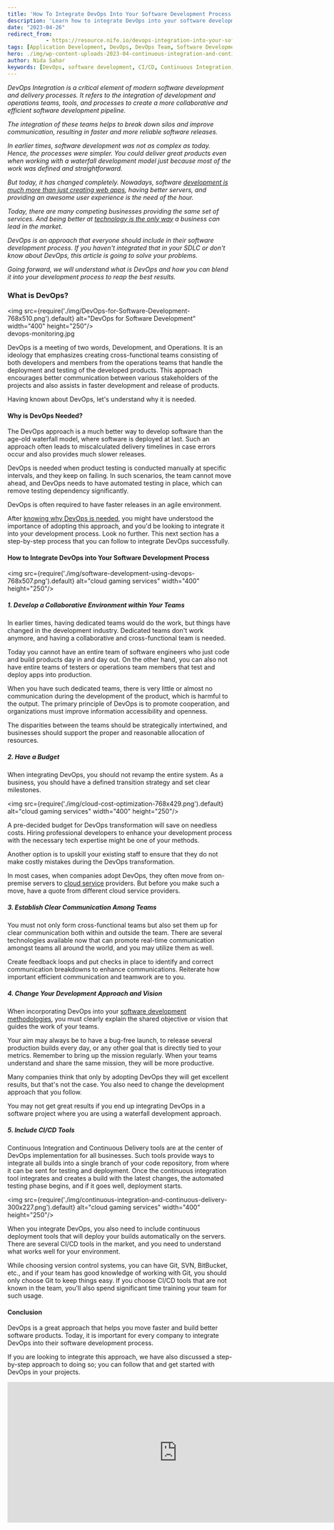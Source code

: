 ```yaml
---
title: 'How To Integrate DevOps Into Your Software Development Process'
description: 'Learn how to integrate DevOps into your software development process with our step-by-step guide. Discover the importance of DevOps and how it can streamline your development pipeline for faster, more reliable releases.'
date: "2023-04-26"
redirect_from: 
            - https://resource.nife.io/devops-integration-into-your-software-development-process/
tags: [Application Development, DevOps, DevOps Team, Software Development]
hero: ./img/wp-content-uploads-2023-04-continuous-integration-and-continuous-delivery-300x227.png
author: Nida Sahar
keywords: [DevOps, software development, CI/CD, Continuous Integration, Continuous Delivery, Agile, automation, development process]
---
```


_DevOps Integration is a critical element of modern software development and delivery processes. It refers to the integration of development and operations teams, tools, and processes to create a more collaborative and efficient software development pipeline._

_The integration of these teams helps to break down silos and improve communication, resulting in faster and more reliable software releases._

_In earlier times, software development was not as complex as today. Hence, the processes were simpler. You could deliver great products even when working with a waterfall development model just because most of the work was defined and straightforward._

_But today, it has changed completely. Nowadays, software [development is much more than just creating web apps](/blog/benefits-of-5g-for-business-in-app-development/), having better servers, and providing an awesome user experience is the need of the hour._

_Today, there are many competing businesses providing the same set of services. And being better at [technology is the only way](/blog/digital-transformation-ways-bfsi-can-thrive-in-dynamic-technological-advancements/) a business can lead in the market._

_DevOps is an approach that everyone should include in their software development process. If you haven't integrated that in your SDLC or don't know about DevOps, this article is going to solve your problems._

_Going forward, we will understand what is DevOps and how you can blend it into your development process to reap the best results._

### What is DevOps?

<img src={require('./img/DevOps-for-Software-Development-768x510.png').default} alt="DevOps for Software Development" width="400" height="250"/>
<br/>
devops-monitoring.jpg


DevOps is a meeting of two words, Development, and Operations. It is an ideology that emphasizes creating cross-functional teams consisting of both developers and members from the operations teams that handle the deployment and testing of the developed products. This approach encourages better communication between various stakeholders of the projects and also assists in faster development and release of products.

Having known about DevOps, let's understand why it is needed.

#### Why is DevOps Needed?

The DevOps approach is a much better way to develop software than the age-old waterfall model, where software is deployed at last. Such an approach often leads to miscalculated delivery timelines in case errors occur and also provides much slower releases.

DevOps is needed when product testing is conducted manually at specific intervals, and they keep on failing. In such scenarios, the team cannot move ahead, and DevOps needs to have automated testing in place, which can remove testing dependency significantly.

DevOps is often required to have faster releases in an agile environment.

After [knowing why DevOps is needed](/blog/devops-as-a-service-devops-as-a-service-in-singapore/), you might have understood the importance of adopting this approach, and you'd be looking to integrate it into your development process. Look no further. This next section has a step-by-step process that you can follow to integrate DevOps successfully.

#### How to Integrate DevOps into Your Software Development Process

<img src={require('./img/software-development-using-devops-768x507.png').default} alt="cloud gaming services" width="400" height="250"/>
<br/>



##### 1. Develop a Collaborative Environment within Your Teams

In earlier times, having dedicated teams would do the work, but things have changed in the development industry. Dedicated teams don't work anymore, and having a collaborative and cross-functional team is needed.

Today you cannot have an entire team of software engineers who just code and build products day in and day out. On the other hand, you can also not have entire teams of testers or operations team members that test and deploy apps into production.

When you have such dedicated teams, there is very little or almost no communication during the development of the product, which is harmful to the output. The primary principle of DevOps is to promote cooperation, and organizations must improve information accessibility and openness.

The disparities between the teams should be strategically intertwined, and businesses should support the proper and reasonable allocation of resources.

##### 2. Have a Budget

When integrating DevOps, you should not revamp the entire system. As a business, you should have a defined transition strategy and set clear milestones.

<img src={require('./img/cloud-cost-optimization-768x429.png').default} alt="cloud gaming services" width="400" height="250"/>
<br/>



A pre-decided budget for DevOps transformation will save on needless costs. Hiring professional developers to enhance your development process with the necessary tech expertise might be one of your methods.

Another option is to upskill your existing staff to ensure that they do not make costly mistakes during the DevOps transformation.

In most cases, when companies adopt DevOps, they often move from on-premise servers to [cloud service](/blog/container-as-a-service-caas-a-cloud-service-model/) providers. But before you make such a move, have a quote from different cloud service providers.

##### 3. Establish Clear Communication Among Teams

You must not only form cross-functional teams but also set them up for clear communication both within and outside the team. There are several technologies available now that can promote real-time communication amongst teams all around the world, and you may utilize them as well.

Create feedback loops and put checks in place to identify and correct communication breakdowns to enhance communications. Reiterate how important efficient communication and teamwork are to you.

##### 4. Change Your Development Approach and Vision

When incorporating DevOps into your [software development methodologies](https://www.esparkinfo.com/blog/software-development-methodologies.html), you must clearly explain the shared objective or vision that guides the work of your teams.

Your aim may always be to have a bug-free launch, to release several production builds every day, or any other goal that is directly tied to your metrics. Remember to bring up the mission regularly. When your teams understand and share the same mission, they will be more productive.

Many companies think that only by adopting DevOps they will get excellent results, but that's not the case. You also need to change the development approach that you follow.

You may not get great results if you end up integrating DevOps in a software project where you are using a waterfall development approach.

##### 5. Include CI/CD Tools

Continuous Integration and Continuous Delivery tools are at the center of DevOps implementation for all businesses. Such tools provide ways to integrate all builds into a single branch of your code repository, from where it can be sent for testing and deployment. Once the continuous integration tool integrates and creates a build with the latest changes, the automated testing phase begins, and if it goes well, deployment starts.

<img src={require('./img/continuous-integration-and-continuous-delivery-300x227.png').default} alt="cloud gaming services" width="400" height="250"/>
<br/>



When you integrate DevOps, you also need to include continuous deployment tools that will deploy your builds automatically on the servers. There are several CI/CD tools in the market, and you need to understand what works well for your environment.

While choosing version control systems, you can have Git, SVN, BitBucket, etc., and if your team has good knowledge of working with Git, you should only choose Git to keep things easy. If you choose CI/CD tools that are not known in the team, you'll also spend significant time training your team for such usage.

#### Conclusion

DevOps is a great approach that helps you move faster and build better software products. Today, it is important for every company to integrate DevOps into their software development process.

If you are looking to integrate this approach, we have also discussed a step-by-step approach to doing so; you can follow that and get started with DevOps in your projects.

<iframe width="760" height="315" src="https://www.youtube.com/embed/vr6nfYbLvxk?si=UOFdFhF1hGV3rhtY" title="YouTube video player" frameborder="0" allow="accelerometer; autoplay; clipboard-write; encrypted-media; gyroscope; picture-in-picture; web-share" referrerpolicy="strict-origin-when-cross-origin" allowfullscreen></iframe>
